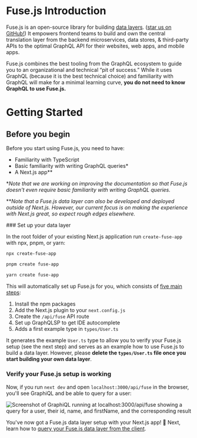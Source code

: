 
# Fuse.js Introduction

Fuse.js is an open-source library for building [data layers](/docs/data-layers). ([star us on GitHub!](https://github.com/StellateHQ/fuse.js)) It empowers frontend teams to build and own the central translation layer from the backend microservices, data stores, & third-party APIs to the optimal GraphQL API for their websites, web apps, and mobile apps.

Fuse.js combines the best tooling from the GraphQL ecosystem to guide you to an organizational and technical “pit of success.” While it uses GraphQL (because it is the best technical choice) and familiarity with GraphQL will make for a minimal learning curve, **you do not need to know GraphQL to use Fuse.js.**

# Getting Started

## Before you begin

Before you start using Fuse.js, you need to have:

- Familiarity with TypeScript
- Basic familiarity with writing GraphQL queries*
- A Next.js app**

\**Note that we are working on improving the documentation so that Fuse.js doesn't even require basic familiarity with writing GraphQL queries.*

\*\**Note that a Fuse.js data layer can also be developed and deployed outside of Next.js. However, our current focus is on making the experience with Next.js great, so expect rough edges elsewhere.*

<Steps>
### Set up your data layer

In the root folder of your existing Next.js application run `create-fuse-app` with npx, pnpm, or yarn:
```sh
npx create-fuse-app
```

```sh
pnpm create fuse-app
```

```sh
yarn create fuse-app
```
This will automatically set up Fuse.js for you, which consists of [five main steps](/docs/setting-fuse-up-manually):

1. Install the npm packages
2. Add the Next.js plugin to your `next.config.js`
3. Create the `/api/fuse` API route
4. Set up GraphQLSP to get IDE autocomplete
5. Adds a first example type in `types/User.ts`

It generates the example `User.ts` type to allow you to verify your Fuse.js setup (see the next step) and serves as an example how to use Fuse.js to build a data layer. However, please **delete the `types/User.ts` file once you start building your own data layer**.

### Verify your Fuse.js setup is working

Now, if you run `next dev` and open `localhost:3000/api/fuse` in the browser, you'll see GraphiQL and be able to query for a user:

![Screenshot of GraphiQL running at localhost:3000/api/fuse showing a query for a user, their id, name, and firstName, and the corresponding result](https://gist.github.com/assets/7525670/6c0d9a7a-901e-4e65-aaad-8f66081afbef)

</Steps>

You've now got a Fuse.js data layer setup with your Next.js app! 🎉 Next, learn how to [query your Fuse.js data layer from the client](/docs/basics/client).
